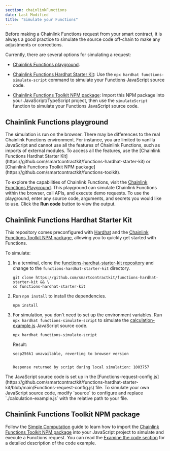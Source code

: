 ```yaml
---
section: chainlinkFunctions
date: Last Modified
title: "Simulate your Functions"
---
```



Before making a Chainlink Functions request from your smart contract, it is always a good practice to simulate the source code off-chain to make any adjustments or corrections.

Currently, there are several options for simulating a request:

- [Chainlink Functions playground](https://functions.chain.link/playground).

- [Chainlink Functions Hardhat Starter Kit](https://github.com/smartcontractkit/functions-hardhat-starter-kit): Use the `npx hardhat functions-simulate-script` command to simulate your Functions JavaScript source code.

- [Chainlink Functions Toolkit NPM package](https://github.com/smartcontractkit/functions-toolkit): Import this NPM package into your JavaScript/TypeScript project, then use the `simulateScript` function to simulate your Functions JavaScript source code.

## Chainlink Functions playground

<Aside type="caution">
  The simulation is run on the browser. There may be differences to the real Chainlink Functions environment. For
  instance, you are limited to vanilla JavaScript and cannot use all the features of Chainlink Functions, such as
  imports of external modules. To access all the features, use the [Chainlink Functions Hardhat Starter
  Kit](https://github.com/smartcontractkit/functions-hardhat-starter-kit) or [Chainlink Functions Toolkit NPM
  package](https://github.com/smartcontractkit/functions-toolkit).
</Aside>

To explore the capabilities of Chainlink Functions, visit the [Chainlink Functions Playground](https://functions.chain.link/playground). This playground can simulate Chainlink Functions within the browser, call APIs, and execute demo requests.
To use the playground, enter any source code, arguments, and secrets you would like to use. Click the **Run code** button to view the output.

<ClickToZoom src="/images/chainlink-functions/functions-playground.png" />

## Chainlink Functions Hardhat Starter Kit

This repository comes preconfigured with [Hardhat](https://hardhat.org/) and the [Chainlink Functions Toolkit NPM package](https://github.com/smartcontractkit/functions-toolkit), allowing you to quickly get started with Functions.

To simulate:

1.  In a terminal, clone the [functions-hardhat-starter-kit repository](https://github.com/smartcontractkit/functions-hardhat-starter-kit) and change to the `functions-hardhat-starter-kit` directory.

    ```shell
    git clone https://github.com/smartcontractkit/functions-hardhat-starter-kit && \
    cd functions-hardhat-starter-kit
    ```

1.  Run `npm install` to install the dependencies.

    ```shell
    npm install
    ```

1.  For simulation, you don't need to set up the environment variables. Run `npx hardhat functions-simulate-script` to simulate the [calculation-example.js](https://github.com/smartcontractkit/functions-hardhat-starter-kit/blob/main/calculation-example.js) JavaScript source code.

    ```shell
    npx hardhat functions-simulate-script
    ```

    Result:

    ```text
    secp256k1 unavailable, reverting to browser version


    Response returned by script during local simulation: 1003757
    ```

<Aside type="note">
  The JavaScript source code is set up in the
  [Functions-request-config.js](https://github.com/smartcontractkit/functions-hardhat-starter-kit/blob/main/Functions-request-config.js)
  file. To simulate your own JavaScript source code, modify `source` to configure and replace `./calculation-example.js`
  with the relative path to your file.
</Aside>

## Chainlink Functions Toolkit NPM package

Follow the [Simple Computation](/chainlink-functions/tutorials/simple-computation) guide to learn how to import the [Chainlink Functions Toolkit NPM package](https://github.com/smartcontractkit/functions-toolkit) into your JavaScript project to simulate and execute a Functions request.
You can read the [Examine the code section](/chainlink-functions/tutorials/simple-computation#javascript-example) for a detailed description of the code example.
